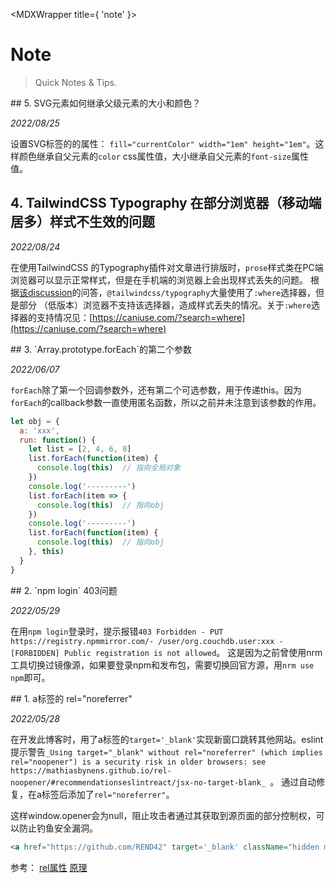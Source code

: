 
<MDXWrapper title={ 'note' }>

# Note
> Quick Notes & Tips.

<article>
## 5. SVG元素如何继承父级元素的大小和颜色？

_2022/08/25_

设置SVG标签的的属性： `fill="currentColor" width="1em" height="1em"`。这样颜色继承自父元素的`color` css属性值，大小继承自父元素的`font-size`属性值。

</article>

<article>

## 4. TailwindCSS Typography 在部分浏览器（移动端居多）样式不生效的问题

_2022/08/24_

在使用TailwindCSS 的Typography插件对文章进行排版时，`prose`样式类在PC端浏览器可以显示正常样式，但是在手机端的浏览器上会出现样式丢失的问题。
根据[该discussion](https://github.com/tailwindlabs/tailwindcss/discussions/9090)的问答，`@tailwindcss/typography`大量使用了`:where`选择器，但是部分
（低版本）浏览器不支持该选择器，造成样式丢失的情况。关于`:where`选择器的支持情况见：[https://caniuse.com/?search=where](https://caniuse.com/?search=where)

</article>
<article>
## 3. `Array.prototype.forEach`的第二个参数

_2022/06/07_

`forEach`除了第一个回调参数外，还有第二个可选参数，用于传递this。因为`forEach`的callback参数一直使用匿名函数，所以之前并未注意到该参数的作用。

```js
let obj = {
  a: 'xxx',
  run: function() {
    let list = [2, 4, 6, 8]
    list.forEach(function(item) {
      console.log(this)  // 指向全局对象
    })
    console.log('---------')
    list.forEach(item => {
      console.log(this)  // 指向obj
    })
    console.log('---------')
    list.forEach(function(item) {
      console.log(this)  // 指向obj
    }, this)
  }
}

```
</article>

<article>
## 2. `npm login` 403问题

_2022/05/29_

在用`npm login`登录时，提示报错`403 Forbidden - PUT https://registry.npmmirror.com/-
/user/org.couchdb.user:xxx - 
[FORBIDDEN] Public registration is not allowed`。
这是因为之前曾使用nrm工具切换过镜像源，如果要登录npm和发布包，需要切换回官方源，用`nrm use npm`即可。

</article>

<article>
## 1. a标签的 rel="noreferrer"

_2022/05/28_

在开发此博客时，用了a标签的`target='_blank'`实现新窗口跳转其他网站。eslint提示警告`_Using target="_blank" without rel="noreferrer" (which implies rel="noopener") is a security risk in older browsers: see https://mathiasbynens.github.io/rel-noopener/#recommendationseslintreact/jsx-no-target-blank_ `。
通过自动修复，在a标签后添加了`rel="noreferrer"`。

这样window.opener会为null，阻止攻击者通过其获取到源页面的部分控制权，可以防止钓鱼安全漏洞。
```html
<a href="https://github.com/REND42" target='_blank' className="hidden md:block" rel="noopener noreferrer" >
```
参考：
[rel属性](https://developer.mozilla.org/en-US/docs/Web/HTML/Attributes/rel)
[原理](https://mathiasbynens.github.io/rel-noopener/#recommendationseslintreact/jsx-no-target-blank)

</article>

</MDXWrapper>
